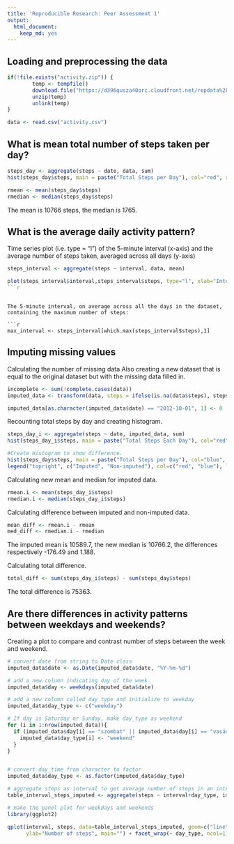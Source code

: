 ```yaml
---
title: 'Reproducible Research: Peer Assessment 1'
output:
  html_document:
    keep_md: yes
---
```



## Loading and preprocessing the data



```r
if(!file.exists("activity.zip")) {
        temp <- tempfile()
        download.file("https://d396qusza40orc.cloudfront.net/repdata%2Fdata%2Factivity.zip",temp)
        unzip(temp)
        unlink(temp)
}

data <- read.csv("activity.csv")
```

## What is mean total number of steps taken per day?


```r
steps_day <- aggregate(steps ~ date, data, sum)
hist(steps_day$steps, main = paste("Total Steps per Day"), col="red", xlab="Number of Steps")
```

```r
rmean <- mean(steps_day$steps)
rmedian <- median(steps_day$steps)
```

The mean is 10766 steps, the median is 1765.


## What is the average daily activity pattern?


Time series plot (i.e. type = "l") of the 5-minute interval (x-axis) and the average number of steps taken, averaged across all days (y-axis)


```r

steps_interval <- aggregate(steps ~ interval, data, mean)

plot(steps_interval$interval,steps_interval$steps, type="l", xlab="Interval", ylab="Number of Steps",main="Average Number of Steps per Day by 5 min intervals")
```r

```


```

The 5-minute interval, on average across all the days in the dataset, containing the maximum number of steps:

```r
max_interval <- steps_interval[which.max(steps_interval$steps),1]

```





## Imputing missing values

Calculating the number of missing data
Also creating a new dataset that is equal to the original dataset but with the missing data filled in.

```r

incomplete <- sum(!complete.cases(data))
imputed_data <- transform(data, steps = ifelse(is.na(data$steps), steps_interval$steps[match(data$interval, steps_interval$interval)], data$steps))

```

```r
imputed_data[as.character(imputed_data$date) == "2012-10-01", 1] <- 0

```

Recounting total steps by day and creating histogram.


```r
steps_day_i <- aggregate(steps ~ date, imputed_data, sum)
hist(steps_day_i$steps, main = paste("Total Steps Each Day"), col="red", xlab="Number of Steps")

#Create Histogram to show difference. 
hist(steps_day$steps, main = paste("Total Steps per Day"), col="blue", xlab="Number of Steps", add=T)
legend("topright", c("Imputed", "Non-imputed"), col=c("red", "blue"), lwd=10)
```

Calculating new mean and median for imputed data.

```r
rmean.i <- mean(steps_day_i$steps)
rmedian.i <- median(steps_day_i$steps)
```

Calculating difference between imputed and non-imputed data.

```r
mean_diff <- rmean.i - rmean
med_diff <- rmedian.i - rmedian
```
The imputed mean is 10589.7, the new median is 10766.2, the differences respectively -176.49 and 1.188. 


Calculating total difference.

```r
total_diff <- sum(steps_day_i$steps) - sum(steps_day$steps)

```
 The total difference is 75363.



## Are there differences in activity patterns between weekdays and weekends?

Creating a plot to compare and contrast number of steps between the week and weekend. 

```r

# convert date from string to Date class
imputed_data$date <- as.Date(imputed_data$date, "%Y-%m-%d")

# add a new column indicating day of the week 
imputed_data$day <- weekdays(imputed_data$date)

# add a new column called day type and initialize to weekday
imputed_data$day_type <- c("weekday")

# If day is Saturday or Sunday, make day_type as weekend
for (i in 1:nrow(imputed_data)){
  if (imputed_data$day[i] == "szombat" || imputed_data$day[i] == "vasárnap"){
    imputed_data$day_type[i] <- "weekend"
  }
}


# convert day_time from character to factor
imputed_data$day_type <- as.factor(imputed_data$day_type)

# aggregate steps as interval to get average number of steps in an interval across all days
table_interval_steps_imputed <- aggregate(steps ~ interval+day_type, imputed_data, mean)

# make the panel plot for weekdays and weekends
library(ggplot2)

qplot(interval, steps, data=table_interval_steps_imputed, geom=c("line"), xlab="Interval", 
      ylab="Number of steps", main="") + facet_wrap(~ day_type, ncol=1)
```





